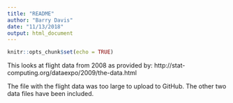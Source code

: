 ```yaml
---
title: "README"
author: "Barry Davis"
date: "11/13/2018"
output: html_document
---
```


```r
knitr::opts_chunk$set(echo = TRUE)
```

This looks at flight data from 2008 as provided by: http://stat-computing.org/dataexpo/2009/the-data.html

The file with the flight data was too large to upload to GitHub. The other two data files have been included.